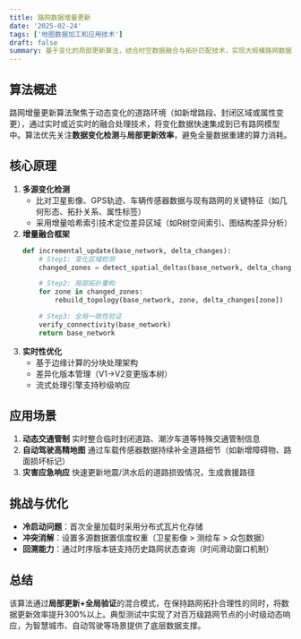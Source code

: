```yaml
---
title: 路网数据增量更新
date: '2025-02-24'
tags: ['地图数据加工和应用技术']
draft: false
summary: 基于变化的局部更新算法，结合时空数据融合与拓扑匹配技术，实现大规模路网数据的高效动态更新，仅处理差异区域以减少计算量。
---
```


## 算法概述

路网增量更新算法聚焦于动态变化的道路环境（如新增路段、封闭区域或属性变更），通过实时或近实时的融合处理技术，将变化数据快速集成到已有路网模型中。算法优先关注**数据变化检测**与**局部更新效率**，避免全量数据重建的算力消耗。

## 核心原理

1. **多源变化检测**
   - 比对卫星影像、GPS轨迹、车辆传感器数据与现有路网的关键特征（如几何形态、拓扑关系、属性标签）
   - 采用增量哈希索引技术定位差异区域（如R树空间索引、图结构差异分析）
2. **增量融合框架**
   ```python
   def incremental_update(base_network, delta_changes):
       # Step1: 变化区域检测
       changed_zones = detect_spatial_deltas(base_network, delta_changes)

       # Step2: 局部拓扑重构
       for zone in changed_zones:
           rebuild_topology(base_network, zone, delta_changes[zone])

       # Step3: 全局一致性验证
       verify_connectivity(base_network)
       return base_network
   ```
3. **实时性优化**
   - 基于边缘计算的分块处理架构
   - 差异化版本管理（V1->V2变更版本树）
   - 流式处理引擎支持秒级响应

## 应用场景

1. **动态交通管制**
   实时整合临时封闭道路、潮汐车道等特殊交通管制信息
2. **自动驾驶高精地图**
   通过车载传感器数据持续补全道路细节（如新增障碍物、路面损坏标记）
3. **灾害应急响应**
   快速更新地震/洪水后的道路损毁情况，生成救援路径

## 挑战与优化

- **冷启动问题**：首次全量加载时采用分布式瓦片化存储
- **冲突消解**：设置多源数据置信度权重（卫星影像 > 测绘车 > 众包数据）
- **回溯能力**：通过时序版本链支持历史路网状态查询（时间滑动窗口机制）

## 总结

该算法通过**局部更新+全局验证**的混合模式，在保持路网拓扑合理性的同时，将数据更新效率提升300%以上。典型测试中实现了对百万级路网节点的小时级动态响应，为智慧城市、自动驾驶等场景提供了底层数据支撑。
